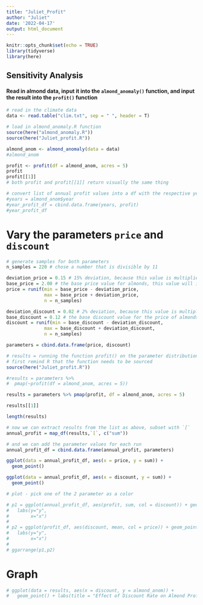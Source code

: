 ```yaml
---
title: "Juliet_Profit"
author: "Juliet"
date: '2022-04-17'
output: html_document
---
```


```r
knitr::opts_chunk$set(echo = TRUE)
library(tidyverse)
library(here)
```

## Sensitivity Analysis

#### Read in almond data, input it into the `almond_anomaly()` function, and input the result into the `profit()` function

```r
# read in the climate data
data <- read.table("clim.txt", sep = " ", header = T)

# load in almond_anomaly.R function
source(here("almond_anomaly.R"))
source(here("Juliet_profit.R"))

almond_anom <- almond_anomaly(data = data)
#almond_anom

profit <- profit(df = almond_anom, acres = 5)
profit
profit[[1]]
# both profit and profit[[1]] return visually the same thing 

# convert list of annual profit values into a df with the respective year
#years = almond_anom$year
#year_profit_df = cbind.data.frame(years, profit)
#year_profit_df
```

# Vary the parameters `price` and `discount`

```r
# generate samples for both parameters
n_samples = 220 # chose a number that is divisible by 11

deviation_price = 0.15 # 15% deviation, because this value is multiplied by base_price, resulting in a $0.30 deviation
base_price = 2.00 # the base price value for almonds, this value will increase & decrease by 15% in the distribution
price = runif(min = base_price - deviation_price,
              max = base_price + deviation_price, 
              n = n_samples)

deviation_discount = 0.02 # 2% deviation, because this value is multiplied by base_discount, resulting in a $0.04 deviation
base_discount = 0.12 # the base discount value for the price of almonds, this value will increase & decrease by 2% in the distribution
discount = runif(min = base_discount - deviation_discount,
              max = base_discount + deviation_discount, 
              n = n_samples)

parameters = cbind.data.frame(price, discount)

# results = running the function profit() on the parameter distributions we created, and using the almond_anom df and 5 for acres
# first remind R that the function needs to be sourced
source(here("Juliet_profit.R"))

#results = parameters %>% 
#  pmap(~profit(df = almond_anom, acres = 5))

results = parameters %>% pmap(profit, df = almond_anom, acres = 5)

results[[1]]

length(results)

# now we can extract results from the list as above, subset with `[`
annual_profit = map_df(results,`[`, c("sum")) 

# and we can add the parameter values for each run
annual_profit_df = cbind.data.frame(annual_profit, parameters)
```

```r
ggplot(data = annual_profit_df, aes(x = price, y = sum)) +
  geom_point()

ggplot(data = annual_profit_df, aes(x = discount, y = sum)) +
  geom_point()
```



```r
# plot - pick one of the 2 parameter as a color

# p1 = ggplot(annual_profit_df, aes(profit, sum, col = discount)) + geom_point(cex = 2)+
#   labs(y="y", 
#        x="x")
# 
# p2 = ggplot(profit_df, aes(discount, mean, col = price)) + geom_point(cex = 2)+
#   labs(y="y",
#        x="x")
# 
# ggarrange(p1,p2)
```

# Graph

```r
# ggplot(data = results, aes(x = discount, y = almond_anom)) + 
#   geom_point() + labs(title = "Effect of Discount Rate on Almond Profits", x = "Discount Rate (%)", y = "Profits ($)")
```




